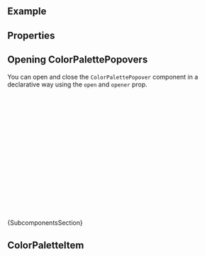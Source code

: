 
<Meta of={ComponentStories} />

<DocsHeader since="0.20.0" />

<br />

## Example

<Canvas of={ComponentStories.Default} />

## Properties

<ControlsWithNote of={ComponentStories.Default} />

## Opening ColorPalettePopovers

You can open and close the `ColorPalettePopover` component in a declarative way using the `open` and `opener` prop.

```jsx
const ColorPalettePopoverComponent = () => {
  const [showPopover, setShowPopover] = useState(false);
  const buttonRef = useRef(null);
  const onButtonClick = (e) => {
    setShowPopover((prev) => !prev);
  };
  return (
    <>
      <Button ref={buttonRef} onClick={onButtonClick}>
        Open ColorPalettePopover
      </Button>
      <ColorPalettePopover open={showPopover} opener={buttonRef.current}>
        <ColorPaletteItem value="pink" />
        <ColorPaletteItem value="darkblue" />
      </ColorPalettePopover>
    </>
  );
};
```

<Markdown>{SubcomponentsSection}</Markdown>

## ColorPaletteItem

<Description of={ColorPaletteItem} />
<ArgTypes of={ColorPaletteItem} />

<Footer />
